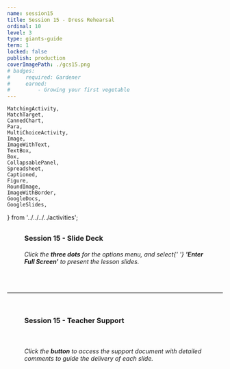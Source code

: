 ```yaml
---
name: session15
title: Session 15 - Dress Rehearsal
ordinal: 10
level: 3
type: giants-guide
term: 1
locked: false
publish: production
coverImagePath: ./gcs15.png
# badges:
#     required: Gardener
#     earned:
#         - Growing your first vegetable
---
```


    MatchingActivity,
    MatchTarget,
    CannedChart,
    Para,
    MultiChoiceActivity,
    Image,
    ImageWithText,
    TextBox,
    Box,
    CollapsablePanel,
    Spreadsheet,
    Captioned,
    Figure,
    RoundImage,
    ImageWithBorder,
    GoogleDocs,
    GoogleSlides,
} from '../../../../activities';



##

###

<Figure>
    <h3>
        <b>Session 15 - Slide Deck</b>
    </h3>
</Figure>

<GoogleSlides
    googleId="2PACX-1vTjT1uYIgf-7AWKev1j_X1J4AlFY8j6dVgIbkBspsSQdmBU5zed5tk9TPpc5RvFKmxiMyDFiQIpAd-k"
    googlePdfId="1qBfac7CqkawL2A5qjLqF2nKFZapWkVm7lYSmKJrp-gA"
/>

<Figure>
    <h6>
        Click the <b>three dots</b> for the options menu, and select{' '}
        <b>'Enter Full Screen'</b> to present the lesson slides.
    </h6>
</Figure>

<br />

<hr />

<br />

###

<Figure>
    <h3>
        <b>Session 15 - Teacher Support</b>
    </h3>
</Figure>

<Figure>
    <a
        href={
            'https://docs.google.com/document/d/1cj7p1HC_9iBr4NWN-XSdA-XqPyh5-NRJhpTf90LwUpk/preview'
        }
        target={'_blank'}
    >
        <ImageWithBorder src={button} />
    </a>
</Figure>

<br />

<Figure>
    <h6>
        Click the <b>button</b> to access the support document with detailed
        comments to guide the delivery of each slide.
    </h6>
</Figure>

<br />
<br />
<br />
